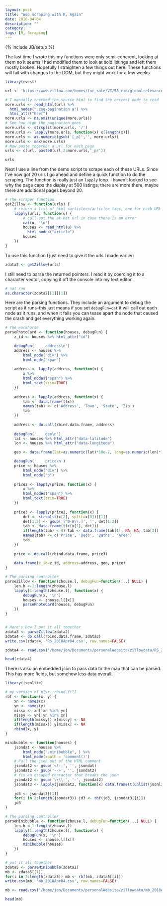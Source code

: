 ```yaml
---
layout: post
title: "Web scraping with R, Again"
date: 2018-04-04
description: ""
category: 
tags: [R, Scraping]
---
```

{% include JB/setup %}

The last time I wrote this my functions were only semi-coherent, looking at them no it seems I had modified them to look at sold listings and left them mostly broken. Hopefully I straighten a few things out here. These functions will fail with changes to the DOM, but they might work for a few weeks.

```r
library(rvest)

url <- 'https://www.zillow.com/homes/for_sale/VT/58_rid/globalrelevanceex_sort/45.60443,-69.598389,42.112486,-75.305787_rect/7_zm/'

# I manually checked the source html to find the correct node to read
more.urls <- read_html(url) %>%
  html_nodes(".zsg-pagination a") %>%
  html_attr("href") 
more.urls <- na.omit(unique(more.urls))
# See how high the pagination goes
more.urls <- strsplit(more.urls, '/')
more.urls <- lapply(more.urls, function(x) x[length(x)])
more.urls <- as.numeric(gsub('[_p]','', more.urls))
more.urls <- max(more.urls)
# Now paste together a url for each page
urls <- c(url, paste0(url,2:more.urls,'_p/'))

urls
```

Next I use a line from the demo script to scrape each of these URLs. Since I've now got 20 urls I go ahead and define a quick function to do the scraping. The function is really just an `lapply` loop. I haven't looked to see why the page caps the display at 500 listings; there are more there, maybe there are additional pages beyond 20.

```r
# The scraper function
getZillow <- function(urls) {
    # return a list of html <article></article> tags, one for each URL
    lapply(urls, function(u) {
        # call out the at-bat url in case there is an error
        cat(u, '\n')
        houses <- read_html(u) %>%
          html_nodes("article")
        houses
    })
}
```

To use this function I just need to give it the urls I made earlier:

```r
zdata2 <- getZillow(urls)
```

I still need to parse the returned pointers. I read it by coercing it to a character vector, copying it off the console into my text editor.

```r
# not run
as.character(zdata2[[1]][1])
```


Here are the parsing functions. They include an argument to debug the script as it runs--this just means if you set `debugFun=cat` it will call out each node as it runs, and when it fails you can tease apart the node that caused the crash and get everything working again.  


```r
# The workhorse
parsePhotoCard <- function(houses, debugFun) {
    z_id <- houses %>% html_attr("id")

    debugFun('    address\n')
    address <- houses %>%
        html_node("div") %>%
        html_node("span") 
        
    address <- lapply(address, function(x) {
        x %>%
        html_nodes("span") %>%
        html_text(trim=TRUE)
    })
    
    address <- lapply(address, function(x) {
        tab <- data.frame(t(x))
        names(tab) <- c('Address', 'Town', 'State', 'Zip')
        tab
    })
    
    address <- do.call(rbind.data.frame, address)
    
    debugFun('    geo\n')  
    lat <- houses %>% html_attr("data-latitude")
    lon <- houses %>% html_attr("data-longitude")

    geo <- data.frame(lat=as.numeric(lat)*10e-7, long=as.numeric(lon)*10e-7)

    debugFun('    price\n')  
    price <- houses %>%
        html_node("div") %>%
        html_node("p") 
    
    price2 <- lapply(price, function(x) {
        x %>%
        html_nodes("span") %>% 
        html_text(trim=TRUE)
    })
    
    price3 <- lapply(price2, function(x) {
        det <- strsplit(x[2], split=x[3])[[1]]
        det[1:2] <- gsub('[^0-9\\.]', '', det[1:2])
        tab <- data.frame(t(c(x[1], det)))
        if(length(tab) < 4) tab <- data.frame(tab[1], NA, NA, tab[2])
        names(tab) <- c('Price', 'Beds', 'Baths', 'Area')
        tab
    })
    
    price <- do.call(rbind.data.frame, price3)
    
    data.frame(z_id=z_id, address=address, geo, price)
}

# The parsing controller
parseZillow <- function(zhouse.l, debugFun=function(...) NULL) {
    len.h <-1:length(zhouse.l)
    lapply(1:length(zhouse.l), function(x) {
        debugFun(x, '\n')
        houses <- zhouse.l[[x]]
        parsePhotoCard(houses, debugFun)
    })
}


# Here's how I put it all together
zdata3 <- parseZillow(zdata2)
zdata4 <- do.call(rbind.data.frame, zdata3)
write.csv(zdata4, 'RS_2018Apr04.csv', row.names=FALSE)
```
```r
zdata4 <- read.csv('/home/jon/Documents/personalWebsite/zillowdata/RS_2018Apr04.csv')
```
```r
head(zdata4)
```

There is also an embedded json to pass data to the map that can be parsed. This has more fields, but somehow less data overall.

```r
library(jsonlite)

# my version of plyr::rbind.fill
rbf <- function(x, y) {
    xn <- names(x)
    yn <- names(y)
    missx <- xn[!xn %in% yn]
    missy <- yn[!yn %in% xn]
    if(length(missy)) x[missy] <- NA
    if(length(missx)) y[missx] <- NA
    rbind(x, y)     
}

minibubble <- function(houses) {
    jsondat <- houses %>% 
        html_node(".minibubble", ) %>%
        html_node(xpath = 'comment()')
    # Pull the json out of the HTML comment
    jsondat2 <- gsub('<!--', '', jsondat)  
    jsondat2 <- gsub('-->', '', jsondat2)
    # fix an escaped character that breaks the json
    jsondat2 <- gsub('\\\\-', '-', jsondat2)  
    jsondat3 <- lapply(jsondat2, function(x) data.frame(t(unlist(jsonlite::fromJSON(x)))))  
    
    jd3 <- jsondat3[[1]]
    for(i in 2:length(jsondat3)) jd3 <- rbf(jd3, jsondat3[[i]])  
    jd3
}

# The parsing controller
parseMinibubble <- function(zhouse.l, debugFun=function(...) NULL) {
    len.h <-1:length(zhouse.l)
    lapply(1:length(zhouse.l), function(x) {
        debugFun(x, '\n')
        houses <- zhouse.l[[x]]
        minibubble(houses)
    })
}

# put it all together
zdata5 <- parseMinibubble(zdata2)
mb <- zdata5[[1]]
for(i in 2:length(zdata5)) mb <- rbf(mb, zdata5[[i]])
write.csv(mb, 'mb_2018Apr04.csv', row.names=FALSE)
```
```r
mb <- read.csv('/home/jon/Documents/personalWebsite/zillowdata/mb_2018Apr04.csv')
```
```r
head(mb)
```























